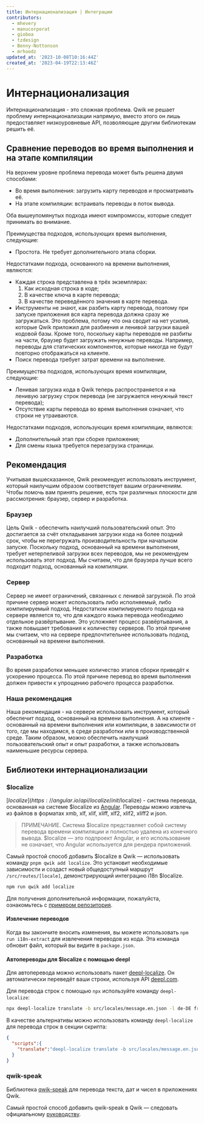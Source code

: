 ```yaml
---
title: Интернационализация | Интеграции
contributors:
  - mhevery
  - manucorporat
  - gioboa
  - tzdesign
  - Benny-Nottonson
  - mrhoodz
updated_at: '2023-10-08T10:16:44Z'
created_at: '2023-04-19T22:13:46Z'
---
```


# Интернационализация

Интернационализация - это сложная проблема. Qwik не решает проблему интернационализации напрямую, вместо этого он лишь предоставляет низкоуровневые API, позволяющие другим библиотекам решить её.

## Сравнение переводов во время выполнения и на этапе компиляции

На верхнем уровне проблема перевода может быть решена двумя способами:

- Во время выполнения: загрузить карту переводов и просматривать её.
- На этапе компиляции: встраивать переводы в поток вывода.

Оба вышеупомянутых подхода имеют компромиссы, которые следует принимать во внимание.

Преимущества подходов, использующих время выполнения, следующие:

- Простота. Не требует дополнительного этапа сборки.

Недостатками подхода, основанного на времени выполнения, являются:

- Каждая строка представлена в трёх экземплярах:
  1. Как исходная строка в коде;
  2. В качестве ключа в карте перевода;
  3. В качестве переведённого значения в карте перевода.
- Инструменты не знают, как разбить карту перевода, поэтому при запуске приложения вся карта перевода должна сразу же загружаться. Это проблема, потому что она сводит на нет усилия, которые Qwik приложил для разбиения и ленивой загрузки вашей кодовой базы. Кроме того, поскольку карты переводов не разбиты на части, браузер будет загружать ненужные переводы. Например, переводы для статических компонентов, которые никогда не будут повторно отображаться на клиенте.
- Поиск перевода требует затрат времени на выполнение.

Преимущества подходов, использующих время компиляции, следующие:

- Ленивая загрузка кода в Qwik теперь распространяется и на ленивую загрузку строк перевода (не загружается ненужный текст перевода);
- Отсутствие карты перевода во время выполнения означает, что строки не утраиваются.

Недостатками подходов, использующих время компиляции, являются:

- Дополнительный этап при сборке приложения;
- Для смены языка требуется перезагрузка страницы.

## Рекомендация

Учитывая вышесказанное, Qwik рекомендует использовать инструмент, который наилучшим образом соответствует вашим ограничениям. Чтобы помочь вам принять решение, есть три различных плоскости для рассмотрения: браузер, сервер и разработка.

### Браузер

Цель Qwik - обеспечить наилучший пользовательский опыт. Это достигается за счёт откладывания загрузки кода на более поздний срок, чтобы не перегружать производительность при начальном запуске. Поскольку подход, основанный на времени выполнения, требует нетерпеливой загрузки всех переводов, мы не рекомендуем использовать этот подход. Мы считаем, что для браузера лучше всего подходит подход, основанный на компиляции.

### Сервер

Сервер не имеет ограничений, связанных с ленивой загрузкой. По этой причине сервер может использовать либо исполняемый, либо компилируемый подход. Недостатком компилируемого подхода на сервере является то, что для каждого языка перевода необходимо отдельное развёртывание. Это усложняет процесс развёртывания, а также повышает требования к количеству серверов. По этой причине мы считаем, что на сервере предпочтительнее использовать подход, основанный на времени выполнения.

### Разработка

Во время разработки меньшее количество этапов сборки приведёт к ускорению процесса. По этой причине перевод во время выполнения должен привести к упрощению рабочего процесса разработки.

### Наша рекомендация

Наша рекомендация - на сервере использовать инструмент, который обеспечит подход, основанный на времени выполнения. А на клиенте - основанный на времени выполнения или компиляции, в зависимости от того, где мы находимся, в среде разработки или в производственной среде. Таким образом, можно обеспечить наилучший пользовательский опыт и опыт разработки, а также использовать наименьшие ресурсы сервера.

## Библиотеки интернационализации

### $localize

[$localize](https://angular.io/api/localize/init/$localize) - система перевода, основанная на системе $localize из [Angular](https://angular.io/). Переводы можно извлечь из файлов в форматах xmb, xlf, xlif, xliff, xlf2, xlif2, xliff2 и json.

>ПРИМЕЧАНИЕ. Система $localize представляет собой систему перевода времени компиляции и полностью удалена из конечного вывода. $localize — это подпроект Angular, и его использование не означает, что Angular используется для рендера приложений.

Самый простой способ добавить $localize в Qwik — использовать команду `pnpm qwik add localize`. Это установит необходимые зависимости и создаст новый общедоступный маршрут `/src/routes/[locale]`, демонстрирующий интеграцию i18n $localize.

```bash
npm run qwik add localize
```

Для получения дополнительной информации, пожалуйста, ознакомьтесь с [примером репозитория](https://github.com/mhevery/qwik-i18n).

#### Извлечение переводов

Когда вы закончите вносить изменения, вы можете использовать `npm run i18n-extract` для извлечения переводов из кода. Эта команда обновит файл, который вы видите в `package.json`.

#### Автопереводы для $localize с помощью deepl

Для автоперевода можно использовать пакет [deepl-localize](https://www.npmjs.com/package/deepl-localize). Он автоматически переведёт ваши строки, используя API [deepl.com](https://deepl.com/).

Для перевода строк с помощью `npx` используйте команду `deepl-localize`:

```bash
npx deepl-localize translate -b src/locales/message.en.json -l de-DE fr-FR -a "YOUR-DEEPL-API-KEY"
```

В качестве альтернативы можно использовать команду `deepl-localize` для перевода строк в секции скрипта:

```json
{
  "scripts":{
    "translate":"deepl-localize translate -b src/locales/message.en.json -l de-DE fr-FR -a 'your-deepl-api-key'"
  }
}
```

### qwik-speak

Библиотека [qwik-speak](https://github.com/robisim74/qwik-speak) для перевода текста, дат и чисел в приложениях Qwik.

Самый простой способ добавить qwik-speak в Qwik — следовать официальному [руководству](https://github.com/robisim74/qwik-speak/blob/main/docs/quick-start.md).
